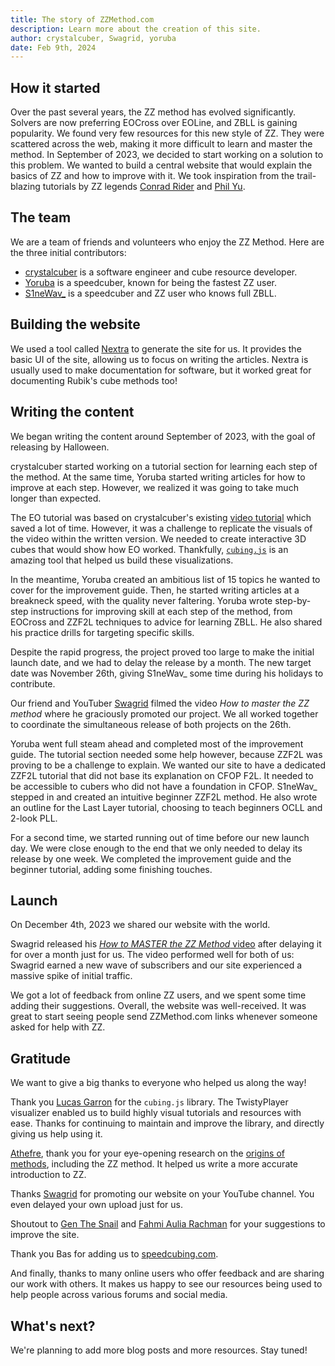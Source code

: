 ```yaml
---
title: The story of ZZMethod.com
description: Learn more about the creation of this site.
author: crystalcuber, Swagrid, yoruba
date: Feb 9th, 2024
---
```



## How it started

Over the past several years, the ZZ method has evolved significantly. Solvers are now preferring EOCross over EOLine, and ZBLL is gaining popularity.
We found very few resources for this new style of ZZ.
They were scattered across the web, making it more difficult to learn and master the method.
In September of 2023, we decided to start working on a solution to this problem. We wanted to build a central website that would explain the basics of ZZ and how to improve with it.
We took inspiration from the trail-blazing tutorials by ZZ legends
[Conrad Rider](http://cube.rider.biz/zz.php) and [Phil Yu](https://www.youtube.com/watch?v=Q9f-uHyHeQs&list=PLD9771CF83F13B110).

## The team

We are a team of friends and volunteers who enjoy the ZZ Method.
Here are the three initial contributors:

- [crystalcuber](https://www.youtube.com/@crystalcuber) is a software engineer and cube resource developer.
- [Yoruba](https://www.youtube.com/@yoruba7807) is a speedcuber, known for being the fastest ZZ user.
- [S1neWav\_](https://www.youtube.com/@S1neWav_) is a speedcuber and ZZ user who knows full ZBLL.

## Building the website

We used a tool called [Nextra](https://nextra.site/) to generate the site for us.
It provides the basic UI of the site, allowing us to focus on writing the articles.
Nextra is usually used to make documentation for software, but it worked great for documenting Rubik's cube methods too!

## Writing the content

We began writing the content around September of 2023, with the goal of releasing by Halloween.

crystalcuber started working on a tutorial section for learning each step of the method.
At the same time, Yoruba started writing articles for how to improve at each step.
However, we realized it was going to take much longer than expected.

The EO tutorial was based on crystalcuber's existing [video tutorial](https://www.youtube.com/watch?v=fxwVmTI5nGM) which saved a lot of time.
However, it was a challenge to replicate the visuals of the video within the written version.
We needed to create interactive 3D cubes that would show how EO worked.
Thankfully, [`cubing.js`](https://js.cubing.net/cubing/) is an amazing tool that helped us build these visualizations.

<TwistyPlayer
  background="none"
  controlPanel="none"
  experimentalStickering="picture"
  experimentalSprite="/assets/orbits.png"
  experimentalHintSprite="/assets/orbits.png"
/>

In the meantime, Yoruba created an ambitious list of 15 topics he wanted to cover for the improvement guide.
Then, he started writing articles at a breakneck speed, with the quality never faltering.
Yoruba wrote step-by-step instructions for improving skill at each step of the method, from EOCross and ZZF2L techniques to advice for learning ZBLL.
He also shared his practice drills for targeting specific skills.

Despite the rapid progress, the project proved too large to make the initial launch date, and we had to delay the release by a month.
The new target date was November 26th, giving S1neWav\_ some time during his holidays to contribute.

Our friend and YouTuber [Swagrid](https://www.youtube.com/@SwagridCubing/) filmed the video _How to master the ZZ method_ where he graciously promoted our project.
We all worked together to coordinate the simultaneous release of both projects on the 26th.

Yoruba went full steam ahead and completed most of the improvement guide.
The tutorial section needed some help however, because ZZF2L was proving to be a challenge to explain.
We wanted our site to have a dedicated ZZF2L tutorial that did not base its explanation on CFOP F2L.
It needed to be accessible to cubers who did not have a foundation in CFOP.
S1neWav\_ stepped in and created an intuitive beginner ZZF2L method.
He also wrote an outline for the Last Layer tutorial, choosing to teach beginners OCLL and 2-look PLL.

For a second time, we started running out of time before our new launch day.
We were close enough to the end that we only needed to delay its release by one week.
We completed the improvement guide and the beginner tutorial, adding some finishing touches.

## Launch

On December 4th, 2023 we shared our website with the world.

Swagrid released his [_How to MASTER the ZZ Method_ video](https://www.youtube.com/watch?v=vNgkGSNssxE) after delaying it for over a month just for us.
The video performed well for both of us: Swagrid earned a new wave of subscribers and our site experienced a massive spike of initial traffic.

We got a lot of feedback from online ZZ users, and we spent some time adding their suggestions.
Overall, the website was well-received.
It was great to start seeing people send ZZMethod.com links whenever someone asked for help with ZZ.

## Gratitude

We want to give a big thanks to everyone who helped us along the way!

Thank you [Lucas Garron](https://garron.net/) for the `cubing.js` library.
The TwistyPlayer visualizer enabled us to build highly visual tutorials and resources with ease.
Thanks for continuing to maintain and improve the library, and directly giving us help using it.

[Athefre](https://sites.google.com/site/athefre), thank you for your eye-opening research on the [origins of methods](https://www.cubinghistory.com/), including the ZZ method.
It helped us write a more accurate introduction to ZZ.

Thanks [Swagrid](https://www.youtube.com/@SwagridCubing/) for promoting our website on your YouTube channel.
You even delayed your own upload just for us.

Shoutout to [Gen The Snail](https://www.youtube.com/@GenTheSnail) and [Fahmi Aulia Rachman](https://www.youtube.com/@UNOFahmiAR) for your suggestions to improve the site.

Thank you Bas for adding us to [speedcubing.com](https://speedcubing.com/CubingTutorials.html).

And finally, thanks to many online users who offer feedback and are sharing our work with others.
It makes us happy to see our resources being used to help people across various forums and social media.

## What's next?

We're planning to add more blog posts and more resources.
Stay tuned!
